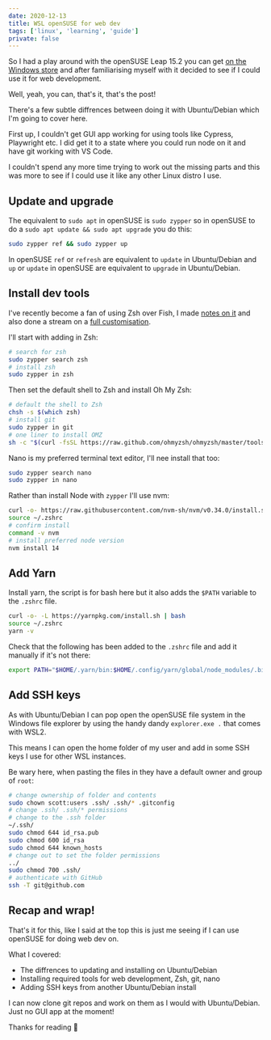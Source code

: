```yaml
---
date: 2020-12-13
title: WSL openSUSE for web dev
tags: ['linux', 'learning', 'guide']
private: false
---
```


So I had a play around with the openSUSE Leap 15.2 you can get [on the
Windows store] and after familiarising myself with it decided to see
if I could use it for web development.

Well, yeah, you can, that's it, that's the post!

There's a few subtle diffrences between doing it with Ubuntu/Debian
which I'm going to cover here.

First up, I couldn't get GUI app working for using tools like Cypress,
Playwright etc. I did get it to a state where you could run node on it
and have git working with VS Code.

I couldn't spend any more time trying to work out the missing parts
and this was more to see if I could use it like any other Linux distro
I use.

## Update and upgrade

The equivalent to `sudo apt` in openSUSE is `sudo zypper` so in
openSUSE to do a `sudo apt update && sudo apt upgrade` you do this:

```bash
sudo zypper ref && sudo zypper up
```

In openSUSE `ref` or `refresh` are equivalent to `update` in
Ubuntu/Debian and `up` or `update` in openSUSE are equivalent to
`upgrade` in Ubuntu/Debian.

## Install dev tools

I've recently become a fan of using Zsh over Fish, I made [notes on
it] and also done a stream on a [full customisation].

I'll start with adding in Zsh:

```bash
# search for zsh
sudo zypper search zsh
# install zsh
sudo zypper in zsh
```

Then set the default shell to Zsh and install Oh My Zsh:

```bash
# default the shell to Zsh
chsh -s $(which zsh)
# install git
sudo zypper in git
# one liner to install OMZ
sh -c "$(curl -fsSL https://raw.github.com/ohmyzsh/ohmyzsh/master/tools/install.sh)"
```

Nano is my preferred terminal text editor, I'll nee install that too:

```bash
sudo zypper search nano
sudo zypper in nano
```

Rather than install Node with `zypper` I'll use nvm:

```bash
curl -o- https://raw.githubusercontent.com/nvm-sh/nvm/v0.34.0/install.sh | zsh
source ~/.zshrc
# confirm install
command -v nvm
# install preferred node version
nvm install 14
```

## Add Yarn

Install yarn, the script is for bash here but it also adds the `$PATH`
variable to the `.zshrc` file.

```bash
curl -o- -L https://yarnpkg.com/install.sh | bash
source ~/.zshrc
yarn -v
```

Check that the following has been added to the `.zshrc` file and add
it manually if it's not there:

```bash
export PATH="$HOME/.yarn/bin:$HOME/.config/yarn/global/node_modules/.bin:$PATH"
```

## Add SSH keys

As with Ubuntu/Debian I can pop open the openSUSE file system in the
Windows file explorer by using the handy dandy `explorer.exe .` that
comes with WSL2.

This means I can open the home folder of my user and add in some SSH
keys I use for other WSL instances.

Be wary here, when pasting the files in they have a default owner and
group of `root`:

```bash
# change ownership of folder and contents
sudo chown scott:users .ssh/ .ssh/* .gitconfig
# change .ssh/ .ssh/* permissions
# change to the .ssh folder
~/.ssh/
sudo chmod 644 id_rsa.pub
sudo chmod 600 id_rsa
sudo chmod 644 known_hosts
# change out to set the folder permissions
../
sudo chmod 700 .ssh/
# authenticate with GitHub
ssh -T git@github.com
```

## Recap and wrap!

That's it for this, like I said at the top this is just me seeing if I
can use openSUSE for doing web dev on.

What I covered:

- The diffrences to updating and installing on Ubuntu/Debian
- Installing required tools for web development, Zsh, git, nano
- Adding SSH keys from another Ubuntu/Debian install

I can now clone git repos and work on them as I would with
Ubuntu/Debian. Just no GUI app at the moment!

Thanks for reading 🙌

[install yarn]: https://www.osradar.com/install-yarn-opensuse-15-1/
[on the windows store]:
  https://www.microsoft.com/en-us/p/opensuse-leap-152/9mzd0n9z4m4h?activetab=pivot:overviewtabb
[notes on it]: https://scottspence.com/2020/12/08/zsh-and-oh-my-zsh/
[full customisation]: https://www.youtube.com/watch?v=4cp-GcZxB-g
